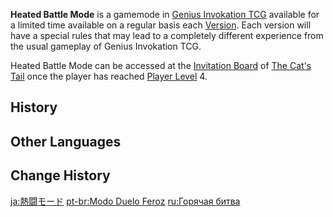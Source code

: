 {{Terminology Infobox
|image = 
|type  = Event Types
|type2 = Genius Invokation TCG Subsystems
}}
'''Heated Battle Mode''' is a gamemode in [[Genius Invokation TCG]] available for a limited time available on a regular basis each [[Version]]. Each version will have a special rules that may lead to a completely different experience from the usual gameplay of Genius Invokation TCG.

Heated Battle Mode can be accessed at the [[Invitation Board]] of [[The Cat's Tail]] once the player has reached [[Player Level]] 4.

==History==
{{Heated Battle Mode History Table}}

==Other Languages==
{{Other Languages
|en      = Heated Battle Mode
|zhs     = 热斗模式
|zhs_rm  = 
|zht     = 熱鬥模式
|zht_rm  = 
|zh_tl   = 
|ja      = 熱闘モード
|ja_rm   = Nettou Moodo
|ja_tl   = Heated Battle Mode
|ko      = 격투 모드
|ko_tl   = Fight Mode
|es      = Modo contienda
|es_tl   = Contest Mode
|fr      = Mode acharné
|fr_tl   = Relentless Mode
|ru      = Горячая битва
|ru_tl   = 
|th      = โหมดการต่อสู้อันเร่าร้อน
|th_rm   = 
|th_tl   = 
|vi      = Chế Độ Nhiệt Huyết
|vi_tl   = 
|de      = Eskalationsmodus
|de_tl   = Escalation Mode
|id      = Mode Pertarungan Panas
|id_tl   = Heated Battle Mode
|pt      = Modo Duelo Feroz
|pt_tl   = Fierce Duel Mode
|tr      = Hararetli Kapışma Modu
|tr_tl   = 
|it      = Modalità Battaglia fervente
|it_tl   = Intense Battle Mode
}}

==Change History==
{{Change History|3.4}}

[[ja:熱闘モード]]
[[pt-br:Modo Duelo Feroz]]
[[ru:Горячая битва]]
